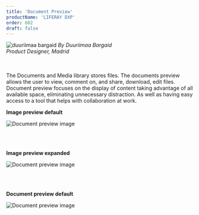 ```yaml
---
title: 'Document Preview'
productName: 'LIFERAY DXP'
order: 602
draft: false
---
```



<Grid templateColumns="40px 1fr" autoRows="auto" gap="1rem">
	<Grid.Item>
		<img
			class="designerImg"
			src="/images/lexicon/headshots/bargaid-duuriimaa.jpg"
			alt="duuriimaa bargaid"
		/>
	</Grid.Item>
	<Grid.Item>
		<i class="designerInfo">
			By Duuriimaa Bargaid
			<br />
			Product Designer, Madrid
			<br />
			<br />
			<br />
		</i>
	</Grid.Item>
</Grid>

The Documents and Media library stores files. The documents preview allows the user to view, comment on, and share, download, edit files.
Document preview focuses on the display of content taking advantage of all available space, eliminating unnecessary distraction. As well as having easy access to a tool that helps with collaboration at work.

**Image preview default**

![Document preview image ](/images/lexicon/DocumentPreviewImageDefault.jpg)

<br/>
<br/>

**Image preview expanded**

![Document preview image ](/images/lexicon/DocumentPreviewImageExpanded.jpg)

<br/>
<br/>

**Document preview default**

![Document preview image ](/images/lexicon/DocumentPreviewDocumentDefault.jpg)
